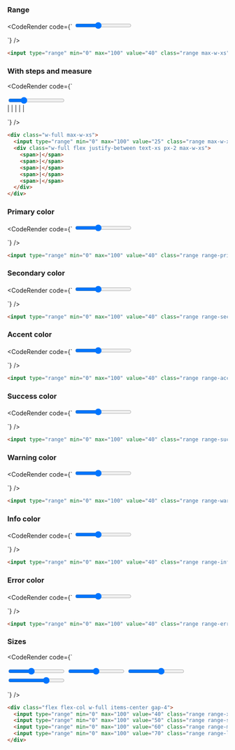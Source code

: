 
### Range

<CodeRender code={`
<input type="range" min="0" max="100" value="40" class="range max-w-xs" />

`} />
  
```html
<input type="range" min="0" max="100" value="40" class="range max-w-xs" />

```
### With steps and measure

<CodeRender code={`
<div class="w-full max-w-xs">
  <input type="range" min="0" max="100" value="25" class="range max-w-xs" step="25" />
  <div class="w-full flex justify-between text-xs px-2 max-w-xs">
    <span>|</span>
    <span>|</span>
    <span>|</span>
    <span>|</span>
    <span>|</span>
  </div>
</div>

`} />
  
```html
<div class="w-full max-w-xs">
  <input type="range" min="0" max="100" value="25" class="range max-w-xs" step="25" />
  <div class="w-full flex justify-between text-xs px-2 max-w-xs">
    <span>|</span>
    <span>|</span>
    <span>|</span>
    <span>|</span>
    <span>|</span>
  </div>
</div>

```
### Primary color

<CodeRender code={`
<input type="range" min="0" max="100" value="40" class="range range-primary max-w-xs" />

`} />
  
```html
<input type="range" min="0" max="100" value="40" class="range range-primary max-w-xs" />

```
### Secondary color

<CodeRender code={`
<input type="range" min="0" max="100" value="40" class="range range-secondary max-w-xs" />

`} />
  
```html
<input type="range" min="0" max="100" value="40" class="range range-secondary max-w-xs" />

```
### Accent color

<CodeRender code={`
<input type="range" min="0" max="100" value="40" class="range range-accent max-w-xs" />

`} />
  
```html
<input type="range" min="0" max="100" value="40" class="range range-accent max-w-xs" />

```
### Success color

<CodeRender code={`
<input type="range" min="0" max="100" value="40" class="range range-success max-w-xs" />

`} />
  
```html
<input type="range" min="0" max="100" value="40" class="range range-success max-w-xs" />

```
### Warning color

<CodeRender code={`
<input type="range" min="0" max="100" value="40" class="range range-warning max-w-xs" />

`} />
  
```html
<input type="range" min="0" max="100" value="40" class="range range-warning max-w-xs" />

```
### Info color

<CodeRender code={`
<input type="range" min="0" max="100" value="40" class="range range-info max-w-xs" />

`} />
  
```html
<input type="range" min="0" max="100" value="40" class="range range-info max-w-xs" />

```
### Error color

<CodeRender code={`
<input type="range" min="0" max="100" value="40" class="range range-error max-w-xs" />

`} />
  
```html
<input type="range" min="0" max="100" value="40" class="range range-error max-w-xs" />

```
### Sizes

<CodeRender code={`
<div class="flex flex-col w-full items-center gap-4">
  <input type="range" min="0" max="100" value="40" class="range range-xs max-w-xs" />
  <input type="range" min="0" max="100" value="50" class="range range-sm max-w-xs" />
  <input type="range" min="0" max="100" value="60" class="range range-md max-w-xs" />
  <input type="range" min="0" max="100" value="70" class="range range-lg max-w-xs" />
</div>

`} />
  
```html
<div class="flex flex-col w-full items-center gap-4">
  <input type="range" min="0" max="100" value="40" class="range range-xs max-w-xs" />
  <input type="range" min="0" max="100" value="50" class="range range-sm max-w-xs" />
  <input type="range" min="0" max="100" value="60" class="range range-md max-w-xs" />
  <input type="range" min="0" max="100" value="70" class="range range-lg max-w-xs" />
</div>

```   

    